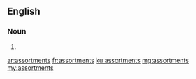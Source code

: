 ==English==

===Noun===
{{head|en}}

# {{plural of|assortment}}

[[ar:assortments]]
[[fr:assortments]]
[[ku:assortments]]
[[mg:assortments]]
[[my:assortments]]